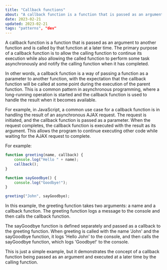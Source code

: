 ```yaml
---
title: "Callback functions"
about: "A callback function is a function that is passed as an argument to another function and is called by that function at a later time."
date: 2023-02-21
updated: 2023-02-21
tags: "patterns", "dev"
---
```


A callback function is a function that is passed as an argument to another function and is called by that function at a later time. The primary purpose of a callback function is to allow the calling function to continue its execution while also allowing the called function to perform some task asynchronously and notify the calling function when it has completed.

In other words, a callback function is a way of passing a function as a parameter to another function, with the expectation that the callback function will be called at some point during the execution of the parent function. This is a common pattern in asynchronous programming, where a long-running operation is started and the callback function is used to handle the result when it becomes available.

For example, in JavaScript, a common use case for a callback function is in handling the result of an asynchronous AJAX request. The request is initiated, and the callback function is passed as a parameter. When the request completes, the callback function is executed with the result as its argument. This allows the program to continue executing other code while waiting for the AJAX request to complete.

For example:

```js
function greeting(name, callback) {
	console.log("Hello " + name);
	callback();
}

function sayGoodbye() {
	console.log("Goodbye!");
}

greeting("John", sayGoodbye);
```

In this example, the greeting function takes two arguments: a name and a callback function. The greeting function logs a message to the console and then calls the callback function.

The sayGoodbye function is defined separately and passed as a callback to the greeting function. When greeting is called with the name 'John' and the sayGoodbye function, it logs 'Hello John' to the console, and then calls the sayGoodbye function, which logs 'Goodbye!' to the console.

This is just a simple example, but it demonstrates the concept of a callback function being passed as an argument and executed at a later time by the calling function.

